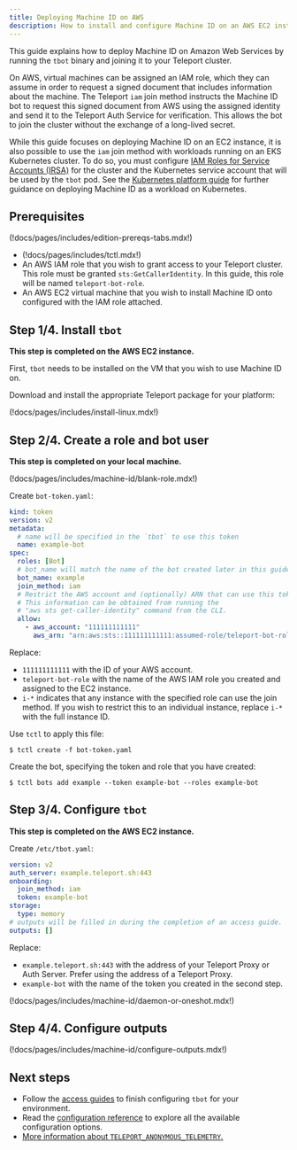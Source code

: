 ```yaml
---
title: Deploying Machine ID on AWS
description: How to install and configure Machine ID on an AWS EC2 instance
---
```


This guide explains how to deploy Machine ID on Amazon Web Services by running
the `tbot` binary and joining it to your Teleport cluster.

On AWS, virtual machines can be assigned an IAM role, which they can assume in
order to request a signed document that includes information about the machine.
The Teleport `iam` join method instructs the Machine ID bot to request this
signed document from AWS using the assigned identity and send it to the Teleport
Auth Service for verification. This allows the bot to join the cluster without
the exchange of a long-lived secret.

While this guide focuses on deploying Machine ID on an EC2 instance, it is also
possible to use the `iam` join method with workloads running on an EKS
Kubernetes cluster. To do so, you must configure [IAM Roles for Service Accounts
(IRSA)](https://docs.aws.amazon.com/eks/latest/userguide/iam-roles-for-service-accounts.html)
for the cluster and the Kubernetes service account that will be used by the
`tbot` pod. See the [Kubernetes platform guide](kubernetes.mdx) for further
guidance on deploying Machine ID as a workload on Kubernetes.

## Prerequisites

(!docs/pages/includes/edition-prereqs-tabs.mdx!)

- (!docs/pages/includes/tctl.mdx!)
- An AWS IAM role that you wish to grant access to your Teleport cluster. This
  role must be granted `sts:GetCallerIdentity`. In this guide, this role will
  be named `teleport-bot-role`.
- An AWS EC2 virtual machine that you wish to install Machine ID onto configured
  with the IAM role attached.

## Step 1/4. Install `tbot`

**This step is completed on the AWS EC2 instance.**

First, `tbot` needs to be installed on the VM that you wish to use Machine ID
on.

Download and install the appropriate Teleport package for your platform:

(!docs/pages/includes/install-linux.mdx!)

## Step 2/4. Create a role and bot user

**This step is completed on your local machine.**

(!docs/pages/includes/machine-id/blank-role.mdx!)

Create `bot-token.yaml`:

```yaml
kind: token
version: v2
metadata:
  # name will be specified in the `tbot` to use this token
  name: example-bot
spec:
  roles: [Bot]
  # bot_name will match the name of the bot created later in this guide.
  bot_name: example
  join_method: iam
  # Restrict the AWS account and (optionally) ARN that can use this token.
  # This information can be obtained from running the
  # "aws sts get-caller-identity" command from the CLI.
  allow:
    - aws_account: "111111111111"
      aws_arn: "arn:aws:sts::111111111111:assumed-role/teleport-bot-role/i-*"
```

Replace:

- `111111111111` with the ID of your AWS account.
- `teleport-bot-role` with the name of the AWS IAM role you created and assigned
  to the EC2 instance.
- `i-*` indicates that any instance with the specified role can use the join
  method. If you wish to restrict this to an individual instance, replace `i-*`
  with the full instance ID.

Use `tctl` to apply this file:

```code
$ tctl create -f bot-token.yaml
```

Create the bot, specifying the token and role that you have created:

```code
$ tctl bots add example --token example-bot --roles example-bot
```

## Step 3/4. Configure `tbot`

**This step is completed on the AWS EC2 instance.**

Create `/etc/tbot.yaml`:

```yaml
version: v2
auth_server: example.teleport.sh:443
onboarding:
  join_method: iam
  token: example-bot
storage:
  type: memory
# outputs will be filled in during the completion of an access guide.
outputs: []
```

Replace:

- `example.teleport.sh:443` with the address of your Teleport Proxy or
  Auth Server. Prefer using the address of a Teleport Proxy.
- `example-bot` with the name of the token you created in the second step.

(!docs/pages/includes/machine-id/daemon-or-oneshot.mdx!)

## Step 4/4. Configure outputs

(!docs/pages/includes/machine-id/configure-outputs.mdx!)

## Next steps

- Follow the [access guides](../access-guides.mdx) to finish configuring `tbot` for
  your environment.
- Read the [configuration reference](../reference/configuration.mdx) to explore
  all the available configuration options.
- [More information about `TELEPORT_ANONYMOUS_TELEMETRY`.](../reference/telemetry.mdx)
